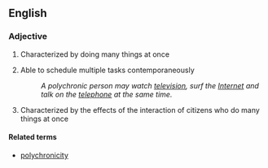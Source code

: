 ==English==

===Adjective===
{{en-adj}}

# Characterized by doing many things at once
# {{of a person}} Able to schedule multiple tasks contemporaneously
#: ''A polychronic person may watch [[television]], surf the [[Internet]] and talk on the [[telephone]] at the same time.''
# {{of a society}} Characterized by the effects of the interaction of citizens who do many things at once 
====Related terms====
* [[polychronicity]]